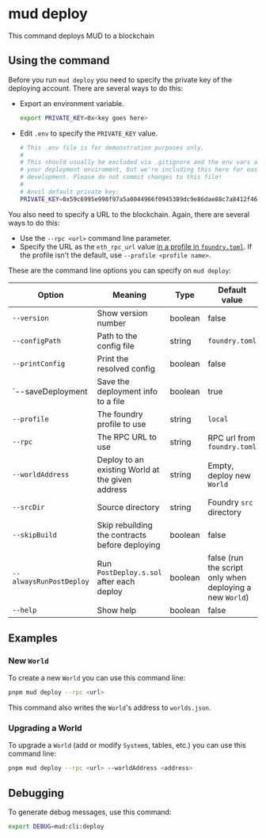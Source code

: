 # mud deploy

This command deploys MUD to a blockchain

## Using the command

Before you run `mud deploy` you need to specify the private key of the deploying account.
There are several ways to do this:

- Export an environment variable.

  ```sh copy
  export PRIVATE_KEY=0x<key goes here>
  ```

- Edit `.env` to specify the `PRIVATE_KEY` value.

  ```sh copy
  # This .env file is for demonstration purposes only.
  #
  # This should usually be excluded via .gitignore and the env vars attached to
  # your deployment enviroment, but we're including this here for ease of local
  # development. Please do not commit changes to this file!
  #
  # Anvil default private key:
  PRIVATE_KEY=0x59c6995e998f97a5a0044966f0945389dc9e86dae88c7a8412f4603b6b78690d
  ```

You also need to specify a URL to the blockchain.
Again, there are several ways to do this:

- Use the `--rpc <url>` command line parameter.
- Specify the URL as the `eth_rpc_url` value [in a profile in `foundry.toml`](https://book.getfoundry.sh/config/).
  If the profile isn't the default, use `--profile <profile name>`.

These are the command line options you can specify on `mud deploy`:

| Option                  | Meaning                                          | Type    | Default value                                            |
| ----------------------- | ------------------------------------------------ | ------- | -------------------------------------------------------- |
| `--version`             | Show version number                              | boolean | false                                                    |
| `--configPath`          | Path to the config file                          | string  | `foundry.toml`                                           |
| `--printConfig`         | Print the resolved config                        | boolean | false                                                    |
| `--saveDeployment       | Save the deployment info to a file               | boolean | true                                                     |
| `--profile`             | The foundry profile to use                       | string  | `local`                                                  |
| `--rpc`                 | The RPC URL to use                               | string  | RPC url from `foundry.toml`                              |
| `--worldAddress`        | Deploy to an existing World at the given address | string  | Empty, deploy new `World`                                |
| `--srcDir`              | Source directory                                 | string  | Foundry `src` directory                                  |
| `--skipBuild`           | Skip rebuilding the contracts before deploying   | boolean | false                                                    |
| `--alwaysRunPostDeploy` | Run `PostDeploy.s.sol` after each deploy         | boolean | false (run the script only when deploying a new `World`) |
| `--help`                | Show help                                        | boolean | false                                                    |

## Examples

### New `World`

To create a new `World` you can use this command line:

```sh copy
pnpm mud deploy --rpc <url>
```

This command also writes the `World`'s address to `worlds.json`.

### Upgrading a World

To upgrade a `World` (add or modify `System`s, tables, etc.) you can use this command line:

```sh copy
pnpm mud deploy --rpc <url> --worldAddress <address>
```

## Debugging

To generate debug messages, use this command:

```sh copy
export DEBUG=mud:cli:deploy
```
